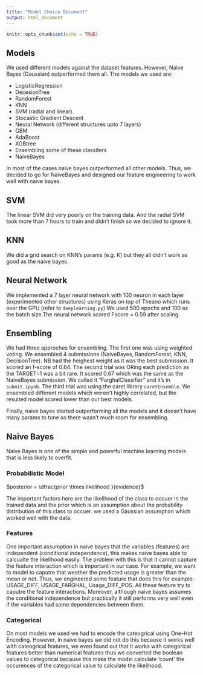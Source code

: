 ```yaml
---
title: "Model Choice Document"
output: html_document
---
```


```r
knitr::opts_chunk$set(echo = TRUE)
```

## Models

We used different models against the dataset features. However, Naive Bayes (Gaussian) outperformed them all.
The models we used are:

- LogisticRegression
- DecesionTree
- RandomForest
- KNN
- SVM (radial and linear).
- Stocastic Gradient Descent
- Neural Network (different structures upto 7 layers)
- GBM
- AdaBoost
- XGBtree
- Ensembling some of these classifers
- NaiveBayes

In most of the cases naive bayes outperformed all other models. Thus, we decided to go for NaiveBayes and designed our feature engineering to work well with naive bayes.

## SVM

The linear SVM did very poorly on the training data. And the radial SVM took more than 7 hours to train and didn't finish so we decided to ignore it.

## KNN

We did a grid search on KNN's params (e.g. K) but they all didn't work as good as the naive bayes.

## Neural Network

We implemented a 7 layer neural network with 100 neuron in each layer (experimented other structures) using Keras on top of Theano which runs over the GPU (refer to `deeplearning.py`) We used 500 epochs and 100 as the batch size.The neural network scored Fscore = 0.59 after scaling. 

## Ensembling

We had three approches for ensembling. The first one was using weighted voting. We ensembled 4 submissions (NaiveBayes, RandomForest, KNN, DecisionTree). NB had the heighest weight as it was the best submission. It scored an f-score of 0.64. The second trial was ORing each prediction as the TARGET=1 was a bit rare. It scored 0.67 which was the same as the NaiveBayes submission. We called it "FarghalClassifier" and it's in `submit.ipynb`. The third trial was using the caret library `caretEnsemble`. We ensembled different models which weren't highly correlated, but the resulted model scored lower than our best models.

Finally, naive bayes started outperforming all the models and it doesn't have many params to tune so there wasn't much room for ensembling.

## Naive Bayes

Naive Bayes is one of the simple and powerful machine learning models that is less likely to overfit.

### Probabilistic Model

$posterior = \dfrac{prior \times likelihood }{evidence}$

The important factors here are the likelihood of the class to occuer in the trained data and the prior which is an assumption about the probability distribution of this class to occuer. we used a Gaussian assumption which worked well with the data. 

### Features

One important assumption in naive bayes that the variables (features) are independent (conditional independence), this makes naive bayes able to calcualte the likelihood easily. The problem with this is that it cannot capture the feature interaction which is important in our case. For example, we want to model to caputre that weather the predicted usage is greater than the mean or not. Thus, we engineered some feature that does this for example: USAGE_DIFF, USAGE_FARGHAL, Usage_DIFF_POS. All these feature try to caputre the feature interactions. Moreover, although naive bayes assumes the conditional independence but practically it still performs very well even if the variables had some dependencies between them.

### Categorical

On most models we used we had to encode the cateogrical using One-Hot Encoding. However, in naive bayes we did not do this because it works well with cateogrical features, we even found out that it works with categorical features better than numerical features thus we converted the boolean values to categorical because this make the model calculate 'count' the occurences of the categorical value to calculate the likelihood.
